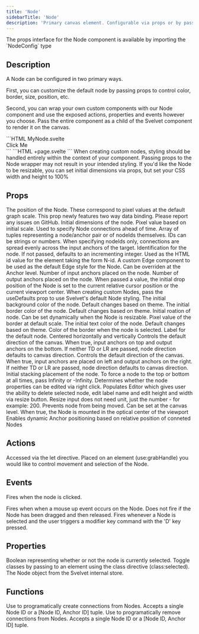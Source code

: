 ```yaml
---
title: 'Node'
sidebarTitle: 'Node'
description: 'Primary canvas element. Configurable via props or by passing a custom node as children'
---
```


<Tip>
	The props interface for the Node component is available by importing the `NodeConfig` type
</Tip>

## Description

A Node can be configured in two primary ways.

First, you can customize the default node by passing props to control color, border, size, position, etc.

Second, you can wrap your own custom components with our Node component and use the exposed actions, properties and events however you choose. Pass the entire component as a child of the Svelvet component to render it on the canvas.

<RequestExample>
```HTML MyNode.svelte
<script lang="ts">
  import { Node } from 'svelvet';

function handleClick(e: CustomEvent) {
const { detail } = e;
detail.node.bgColor.set('red');
}

</script>

<Node id="55" let:grabHandle let:selected on:nodeClicked="{handleClick}">
  <div use:grabHandle class:selected class="my-component">
    <span>Click Me</span>
  </div>
</Node>
```
</RequestExample>
```HTML +page.svelte
<script>
  import { Node, Svelvet } from 'svelvet';
  import MyNode from './MyNode.svelte';
</script>

<Svelvet>
	<MyNode />
	<Node id="alpha" bgColor="red" label="Default Node" />
</Svelvet>
```
<Tip>
	When creating custom nodes, styling should be handled entirely within the context of your
	component. Passing props to the Node wrapper may not result in your intended styling. If you'd
	like the Node to be resizable, you can set initial dimensions via props, but set your CSS width
	and height to 100%
</Tip>

## Props

<ResponseField name="position" type="{x: number, y: number}" default="{x: 0, y: 0}">
	The position of the Node. These correspond to pixel values at the default graph scale. This prop
	newly features two way data binding. Please report any issues on GitHub.
</ResponseField>
<ResponseField
	name="dimensions"
	type="{ width: number, height: number }"
	default="{ width: 200, height: 100 }"
>
	Initial dimensions of the node. Pixel value based on initial scale.
</ResponseField>
<ResponseField name="connections" type="Array<[nodeId, anchorId] | nodeId>" default="[]">
	Used to specify Node connections ahead of time. Array of tuples representing a node/anchor pair or
	of nodeIds themselves. IDs can be strings or numbers. When specifying nodeIds only, connections
	are spread evenly across the input anchors of the target.
</ResponseField>

<ResponseField name="id" type="number | string" default="incrementing integer">
	Identification for the node. If not passed, defaults to an incrementing integer. Used as the HTML
	id value for the element taking the form N-id.
</ResponseField>
<ResponseField name="edge" type="Edge Component">
	A custom Edge component to be used as the default Edge style for the Node. Can be overriden at the
	Anchor level.
</ResponseField>
<ResponseField name="inputs" type="number" default="1">
	Number of input anchors placed on the node.
</ResponseField>
<ResponseField name="outputs" type="number" default="1">
	Number of output anchors placed on the node.
</ResponseField>
<ResponseField name="drop" type="'cursor' | 'center'" default="false">
	When passed a value, the initial drop position of the Node is set to the current relative cursor
	position or the current viewport center.
</ResponseField>
<ResponseField name="useDefaults" type="boolean" default="false">
	When creating custom Nodes, pass the useDefaults prop to use Svelvet's default Node styling.
</ResponseField>
<ResponseField name="bgColor" type="CSS Color String" default="theme dependent">
	The initial background color of the node. Default changes based on theme.
</ResponseField>
<ResponseField name="borderColor" type="CSS Color String" default="theme dependent">
	The initial border color of the node. Default changes based on theme.
</ResponseField>
<ResponseField name="rotation" type="number" default="0">
	Initial roation of node. Can be set dynamically when the Node is resizable.
</ResponseField>
<ResponseField name="borderWidth" type="number" default="1">
	Pixel value of the border at default scale.
</ResponseField>
<ResponseField name="textColor" type="CSS Color String" default="theme dependent">
	The initial text color of the node. Default changes based on theme.
</ResponseField>
<ResponseField name="selectionColor" type="CSS Color String" default="theme dependent">
	Color of the border when the node is selected.
</ResponseField>
<ResponseField name="label" type="string" default="">
	Label for the default node. Centered horizontally and vertically
</ResponseField>
<ResponseField name="TD" type="boolean" default="false">
	Controls the default direction of the canvas. When true, input anchors on top and output anchors
	on the bottom. If neither TD or LR are passed, node direction defaults to canvas direction.
</ResponseField>
<ResponseField name="LR" type="boolean" default="false">
	Controls the default direction of the canvas. When true, input anchors are placed on left and
	output anchors on the right. If neither TD or LR are passed, node direction defaults to canvas
	direction.
</ResponseField>
<ResponseField name="zIndex" type="number | Infinity | -Infinity" default="1">
	Initial stacking placement of the node. To force a node to the top or bottom at all times, pass
	Infinity or -Infinity.
</ResponseField>
<ResponseField name="editable" type="boolean" default="true">
	Determines whether the node properties can be edited via right click. Populates Editor which gives
	user the ability to delete selected node, edit label name and edit height and width via resize
	button. Resize input does not need unit, just the number - for example: 200.
</ResponseField>
<ResponseField name="locked" type="boolean" default="false">
	Prevents node from being moved. Can be set at the canvas level.
</ResponseField>
<ResponseField name="center" type="boolean" default="false">
	When true, the Node is mounted in the optical center of the viewport
</ResponseField>
<ResponseField name="dynamic" type="boolean" default="false">
	Enables dynamic Anchor positioning based on relative position of conneted Nodes
</ResponseField>

## Actions

<ResponseField name="let:grabHandle">
	Accessed via the let directive. Placed on an element (use:grabHandle) you would like to control
	movement and selection of the Node.
</ResponseField>

## Events

<ResponseField name="on:nodeClicked">Fires when the node is clicked.</ResponseField>

<ResponseField name="on:nodeReleased">
	Fires when when a mouse up event occurs on the Node. Does not fire if the Node has been dragged
	and then released.
</ResponseField>

<ResponseField name="on:duplicate">
	Fires whenever a Node is selected and the user triggers a modifier key command with the 'D' key
	pressed.
</ResponseField>

## Properties

<ResponseField name="let:selected" type="boolean">
	Boolean representing whether or not the node is currently selected. Toggle classes by passing to
	an element using the class directive (class:selected).
</ResponseField>

<ResponseField name="let:node" type="object">
	The Node object from the Svelvet internal store.
</ResponseField>

## Functions

<ResponseField name="let:connect">
	Use to programatically create connections from Nodes. Accepts a single Node ID or a [Node ID,
	Anchor ID] tuple.
</ResponseField>

<ResponseField name="let:disconnect">
	Use to programatically remove connections from Nodes. Accepts a single Node ID or a [Node ID,
	Anchor ID] tuple.
</ResponseField>
